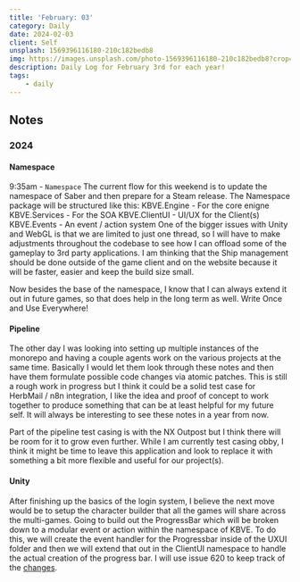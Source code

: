 ```yaml
---
title: 'February: 03'
category: Daily
date: 2024-02-03
client: Self
unsplash: 1569396116180-210c182bedb8
img: https://images.unsplash.com/photo-1569396116180-210c182bedb8?crop=entropy&cs=srgb&fm=jpg&ixid=MnwzNjM5Nzd8MHwxfHJhbmRvbXx8fHx8fHx8fDE2ODE3NDg2ODY&ixlib=rb-4.0.3&q=85
description: Daily Log for February 3rd for each year!
tags:
    - daily
---
```


## Notes

### 2024

#### Namespace
9:35am  -   `Namespace`
The current flow for this weekend is to update the namespace of Saber and then prepare for a Steam release.
	The Namespace package will be structured like this:
		KBVE.Engine - For the core enigne
		KBVE.Services - For the SOA
		KBVE.ClientUI - UI/UX for the Client(s)
		KBVE.Events - An event / action system
One of the bigger issues with Unity and WebGL is that we are limited to just one thread, so I will have to make adjustments throughout the codebase to see how I can offload some of the gameplay to 3rd party applications. I am thinking that the Ship management should be done outside of the game client and on the website because it will be faster, easier and keep the build size small. 

Now besides the base of the namespace, I know that I can always extend it out in future games, so that does help in the long term as well. Write Once and Use Everywhere!


#### Pipeline
The other day I was looking into setting up multiple instances of the monorepo and having a couple agents work on the various projects at the same time. Basically I would let them look through these notes and then have them formulate possible code changes via atomic patches. This is still a rough work in progress but I think it could be a solid test case for HerbMail / n8n integration, I like the idea and proof of concept to work together to produce something that can be at least helpful for my future self. It will always be interesting to see these notes in a year from now.

Part of the pipeline test casing is with the NX Outpost but I think there will be room for it to grow even further. While I am currently test casing obby, I think it might be time to leave this application and look to replace it with something a bit more flexible and useful for our project(s).

#### Unity

After finishing up the basics of the login system, I believe the next move would be to setup the character builder that all the games will share across the multi-games. Going to build out the ProgressBar which will be broken down to a modular event or action within the namespace of KBVE. To do this, we will create the event handler for the Progressbar inside of the UXUI folder and then we will extend that out in the ClientUI namespace to handle the actual creation of the progress bar. I will use issue 620 to keep track of the [changes](https://github.com/KBVE/kbve/issues/620). 

